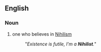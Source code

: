 == English ==
=== Noun ===
#one who believes in [[Nihilism]]
#:"''Existence is futile, I'm a '''Nihilist'''.''"